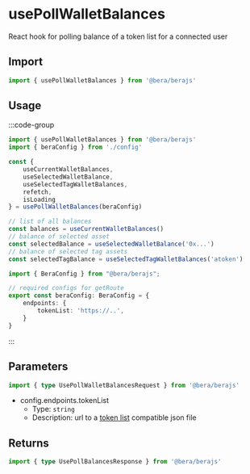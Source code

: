 # usePollWalletBalances

React hook for polling balance of a token list for a connected user

## Import 

```ts
import { usePollWalletBalances } from '@bera/berajs'
```

## Usage

:::code-group
```ts twoslash [example.ts]
import { usePollWalletBalances } from '@bera/berajs'
import { beraConfig } from './config'

const {
    useCurrentWalletBalances,
    useSelectedWalletBalance,
    useSelectedTagWalletBalances,
    refetch,
    isLoading
} = usePollWalletBalances(beraConfig)

// list of all balances
const balances = useCurrentWalletBalances()
// balance of selected asset
const selectedBalance = useSelectedWalletBalance('0x...')
// balance of selected tag assets
const selectedTagBalance = useSelectedTagWalletBalances('atoken')

```

```ts twoslash [config.ts] filename="config.ts"
import { BeraConfig } from "@bera/berajs";

// required configs for getRoute
export const beraConfig: BeraConfig = {
    endpoints: {
        tokenList: 'https://..',
    }
}
```
:::


## Parameters
```ts twoslash
import { type UsePollWalletBalancesRequest } from '@bera/berajs'
```

- config.endpoints.tokenList
    - Type: `string`
    - Description: url to a [token list](https://tokenlists.org/) compatible json file
## Returns
```ts
import { type UsePollBalancesResponse } from '@bera/berajs'
```

